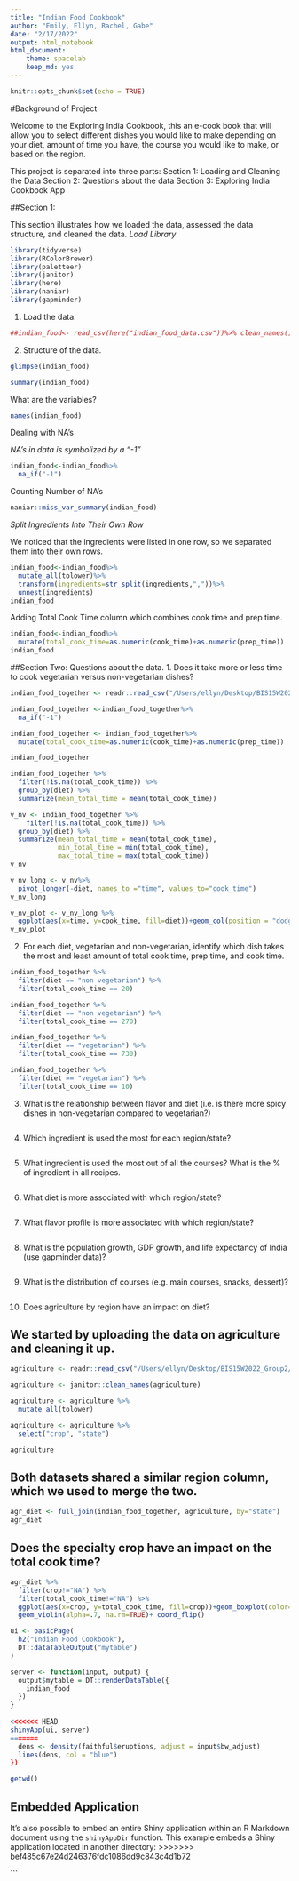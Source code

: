 ```yaml
---
title: "Indian Food Cookbook"
author: "Emily, Ellyn, Rachel, Gabe"
date: "2/17/2022"
output: html_notebook
html_document: 
    theme: spacelab
    keep_md: yes
---
```


```r
knitr::opts_chunk$set(echo = TRUE)
```

#Background of Project

Welcome to the Exploring India Cookbook, this an e-cook book that will allow you to select different dishes you would like to make depending on your diet, amount of time you have, the course you would like to make, or based on the region. 

This project is separated into three parts:
Section 1: Loading and Cleaning the Data
Section 2: Questions about the data
Section 3: Exploring India Cookbook App


##Section 1:

This section illustrates how we loaded the data, assessed the data structure, and cleaned the data. 
_Load Library_

```r
library(tidyverse)
library(RColorBrewer)
library(paletteer)
library(janitor)
library(here)
library(naniar)
library(gapminder)
```


1. Load the data. 
```r
##indian_food<- read_csv(here("indian_food_data.csv"))%>% clean_names()

```
2. Structure of the data. 
```r
glimpse(indian_food)
```

```r
summary(indian_food)
```
What are the variables? 
```r
names(indian_food)
```

Dealing with NA's

_NA's in data is symbolized by a "-1"_
```r
indian_food<-indian_food%>%
  na_if("-1")
```

Counting Number of NA's
```r
naniar::miss_var_summary(indian_food)

```
_Split Ingredients Into Their Own Row_

We noticed that the ingredients were listed in one row, so we separated them into their own rows. 

```r
indian_food<-indian_food%>%
  mutate_all(tolower)%>%
  transform(ingredients=str_split(ingredients,","))%>%
  unnest(ingredients)
indian_food
```

Adding Total Cook Time column which combines cook time and prep time. 
```r
indian_food<-indian_food%>%
  mutate(total_cook_time=as.numeric(cook_time)+as.numeric(prep_time))
indian_food
```


##Section Two: Questions about the data.
1. Does it take more or less time to cook vegetarian versus non-vegetarian dishes?
```r
indian_food_together <- readr::read_csv("/Users/ellyn/Desktop/BIS15W2022_Group2/indian_food_data.csv")

indian_food_together <-indian_food_together%>%
  na_if("-1")

indian_food_together <- indian_food_together%>%
  mutate(total_cook_time=as.numeric(cook_time)+as.numeric(prep_time))

indian_food_together
```


```r
indian_food_together %>% 
  filter(!is.na(total_cook_time)) %>% 
  group_by(diet) %>% 
  summarize(mean_total_time = mean(total_cook_time))
```

```r
v_nv <- indian_food_together %>% 
    filter(!is.na(total_cook_time)) %>% 
  group_by(diet) %>% 
  summarize(mean_total_time = mean(total_cook_time),
            min_total_time = min(total_cook_time),
            max_total_time = max(total_cook_time))
v_nv
```


```r
v_nv_long <- v_nv%>%
  pivot_longer(-diet, names_to ="time", values_to="cook_time")
v_nv_long
```
```r
v_nv_plot <- v_nv_long %>% 
  ggplot(aes(x=time, y=cook_time, fill=diet))+geom_col(position = "dodge")
v_nv_plot
```
2. For each diet, vegetarian and non-vegetarian, identify which dish takes the most and least amount of total cook time, prep time, and cook time.
```r
indian_food_together %>% 
  filter(diet == "non vegetarian") %>% 
  filter(total_cook_time == 20) 

indian_food_together %>% 
  filter(diet == "non vegetarian") %>% 
  filter(total_cook_time == 270) 
```


```r
indian_food_together %>% 
  filter(diet == "vegetarian") %>% 
  filter(total_cook_time == 730)

indian_food_together %>% 
  filter(diet == "vegetarian") %>% 
  filter(total_cook_time == 10)
```


3. What is the relationship between flavor and diet (i.e. is there more spicy dishes in non-vegetarian compared to vegetarian?)
```r

```

4. Which ingredient is used the most for each region/state?
```r

```

5. What ingredient is used the most out of all the courses? What is the % of ingredient in all recipes. 
```r

```

6. What diet is more associated with which region/state?
```r

```

7. What flavor profile is more associated with which region/state?
```r

```

8. What is the population growth, GDP growth, and life expectancy of India (use gapminder data)?
```r

```

9. What is the distribution of courses (e.g. main courses, snacks, dessert)?
```r

```


10. Does agriculture by region have an impact on diet?

## We started by uploading the data on agriculture and cleaning it up.
```r
agriculture <- readr::read_csv("/Users/ellyn/Desktop/BIS15W2022_Group2/agriculture.csv")

agriculture <- janitor::clean_names(agriculture)

agriculture <- agriculture %>% 
  mutate_all(tolower)

agriculture <- agriculture %>% 
  select("crop", "state")

agriculture
```

## Both datasets shared a similar region column, which we used to merge the two.
```r
agr_diet <- full_join(indian_food_together, agriculture, by="state")
agr_diet
```

## Does the specialty crop have an impact on the total cook time?
```r
agr_diet %>% 
  filter(crop!="NA") %>% 
  filter(total_cook_time!="NA") %>% 
  ggplot(aes(x=crop, y=total_cook_time, fill=crop))+geom_boxplot(color="white", alpha=.4, na.rm = TRUE)+
  geom_violin(alpha=.7, na.rm=TRUE)+ coord_flip()
```



```r

ui <- basicPage(
  h2("Indian Food Cookbook"),
  DT::dataTableOutput("mytable")
)

server <- function(input, output) {
  output$mytable = DT::renderDataTable({
    indian_food
  })
}
  
<<<<<<< HEAD
shinyApp(ui, server)
=======
  dens <- density(faithful$eruptions, adjust = input$bw_adjust)
  lines(dens, col = "blue")
})
```

```r
getwd()
```

## Embedded Application

It's also possible to embed an entire Shiny application within an R Markdown document using the `shinyAppDir` function. This example embeds a Shiny application located in another directory:
>>>>>>> bef485c67e24d246376fdc1086dd9c843c4d1b72

```

